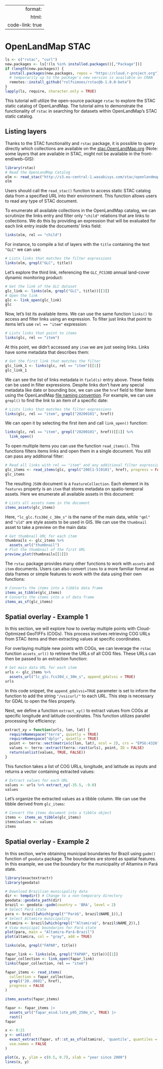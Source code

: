 
---
  format:
    html:
      code-link: true
---

# OpenLandMap STAC 

```r
ls <- c("rstac", "curl")
new.packages <- ls[!(ls %in% installed.packages()[,"Package"])]
if (length(new.packages)) {
  install.packages(new.packages, repos = "https://cloud.r-project.org")
  # temporarily up to the package's new version is available on CRAN
  remotes::install_github("rolfsimoes/rstac@b-1.0.0-beta")
}
lapply(ls, require, character.only = TRUE)
```

This tutorial will utilize the open-source package `rstac` to explore the STAC static catalog of OpenLandMap. The tutorial aims to demonstrate the functionality of `rstac` in searching for datasets within OpenLandMap's STAC static catalog. 

## Listing layers

Thanks to the STAC functionality and `rstac` package, it is possible to query directly 
which collections are available on the [stac.OpenLandMap.org](http://stac.OpenLandMap.org) (Note: some layers that are available in STAC, might not be available in the front-end/web-GIS):

```r
library(rstac)
# Read the OpenLandMap Catalog
olm <- read_stac("http://s3.eu-central-1.wasabisys.com/stac/openlandmap/catalog.json")
olm
```

Users should call the `read_stac()` function to access static STAC catalog data from a specified URL into their environment. This function allows users to read any type of STAC document.

To enumerate all available collections in the OpenLandMap catalog, we can scrutinize the links entry and filter only `"child"` relations that are links to collections. We do this by providing an expression that will be evaluated for each link entry inside the documents' links field:

```r
links(olm, rel == "child")
```

For instance, to compile a list of layers with the `title` containing the text `"GLC"` we can use:

```r
# Lists links that matches the filter expressions
links(olm, grepl("GLC", title))
```

Let's explore the third link, referencing the `GLC_FCS30D` annual land-cover dynamic monitoring product:

```r
# Get the link of the GLC dataset
glc_link <- links(olm, grepl("GLC", title))[[3]]
# Open the link
glc <- link_open(glc_link)
glc
```

Now, let's list its available items. We can use the same function `links()` to access and filter links using an expression. To filter just links that point to items let's use `rel == "item"` expression:

```r
# Lists links that point to items
links(glc, rel == "item")
```

At this point, we didn't accessed any `item` we are just seeing links. Links have some metadata that describes them:

```r
# Get the first link that matches the filter
glc_link_1 <- links(glc, rel == "item")[[1]]
glc_link_1
```

We can see the list of links metadata in `field(s)` entry above. These fields can be used in filter expressions. Despite links don't have any special metadata like date or bounding box, we can use the `href` field to filter items using the OpenLandMap [file naming convention](https://openlandmap.github.io/book/#the-file-naming-convention). For example, we can use `grepl()` to find the link to an item of a specific date:

```r
# Lists links that matches the filter expressions
links(glc, rel == "item", grepl("20200101", href))
```

We can open it by selecting the first item and call `link_open()` function:

```r
links(glc, rel == "item", grepl("20200101", href))[[1]] %>% 
  link_open()
```

To open multiple items you can use the function `read_items()`. This functions filters items links and open them in a single document. You still can pass any additional filter:

```r
# Read all links with rel == "item" and any additional filter expression
glc_items <- read_items(glc, grepl("200[1-5]0101", href), progress = FALSE)
glc_items
```

The resulting `JSON` document is a `FeatureCollection`. Each element in its `features` property is an `item` that stores metadata on spatio-temporal assets. Here we enumerate all available assets in this document:

```r
# Lists all assets name in the document
items_assets(glc_items)
```
Here, `"lc_glc.fcs30d_c_30m_s"` is the name of the main data, while `"qml"` and `"sld"` are style assets to be used in GIS. We can use the `thumbnail` asset to take a preview on the main data:

```r
# Get thumbnail URL for each item
thumbnails <- glc_items %>%
  assets_url("thumbnail")
# Plot the thumbnail of the first URL
preview_plot(thumbnails[[1]])
```

The `rstac` package provides many other functions to work with `assets` and `item` documents. Users can also convert `items` to a more familiar format as data frames or simple features to work with the data using their own functions:

```r
# Converts the items into a tibble data frame
items_as_tibble(glc_items)
# Converts the items into a sf data frame
items_as_sf(glc_items)
```

## Spatial overlay - Example 1

In this section, we will explore how to overlay multiple points with Cloud-Optimized GeoTIFFs (COGs). This process involves retrieving COG URLs from STAC items and then extracting values at specific coordinates.

For overlaying multiple new points with COGs, we can leverage the `rstac` function `assets_url()` to retrieve the URLs of all COG files. These URLs can then be passed to an extraction function:

```r
# Get main data URL for each item 
urls <- glc_items %>% 
  assets_url("lc_glc.fcs30d_c_30m_s", append_gdalvsi = TRUE)
urls
```

In this code snippet, the `append_gdalvsi=TRUE` parameter is set to inform the function to add the string `"/vsicurl/"` to each URL. This step is necessary for GDAL to open the files properly.

Next, we define a function `extract_xy()` to extract values from COGs at specific longitude and latitude coordinates. This function utilizes parallel processing for efficiency:

```r
extract_xy = function(urls, lon, lat) {
  requireNamespace("terra", quietly = TRUE)
  requireNamespace("dplyr", quietly = TRUE)
  point <- terra::vect(matrix(c(lon, lat), ncol = 2), crs = "EPSG:4326")
  values <- terra::extract(terra::rast(urls), point, ID = FALSE)
  return(unlist(values, TRUE, FALSE))
}
```

This function takes a list of COG URLs, longitude, and latitude as inputs and returns a vector containing extracted values:

```r
# Extract values for each URL
values <- urls %>% extract_xy(-35.5, -9.0)
values
```

Let's organize the extracted values as a tibble column. We can use the tibble derived from `glc_items`:

```r
# Convert the items document into a tibble object
items <- items_as_tibble(glc_items)
items$values <- values
items
```

## Spatial overlay - Example 2

In this section, we're obtaining municipal boundaries for Brazil using `gadm()` function of `geodata` package. The boundaries are stored as spatial features. In this example, we use the boundary for the municipality of Altamira in Pará state.

```r
library(exactextractr)
library(geodata)

# Download Brazilian municipality data
dir <- tempdir() # Change to a non-temporary directory
geodata::geodata_path(dir)
brazil <- geodata::gadm(country = 'BRA', level = 2)
# Select Pará state
para <- brazil[which(grepl("^Pará$", brazil$NAME_1)),]
# Select Altamira municipality
altamira <- brazil[which(grepl("^Altamira$", brazil$NAME_2)),]
# View municipal boundaries for Pará state
plot(para, main = "Altamira-Pará-Brazil")
plot(altamira, col = "gray", add = TRUE)
```

```r
links(olm, grepl("FAPAR", title))

fapar_link <- links(olm, grepl("FAPAR", title))[[1]]
fapar_collection <- link_open(fapar_link)
links(fapar_collection, rel == "item")
```

```r
fapar_items <- read_items(
  collection = fapar_collection, 
  grepl("20..0601", href), 
  progress = FALSE
)
```

```r
items_assets(fapar_items)
```

```r
fapar <- fapar_items |> 
  assets_url("fapar_essd.lstm_p95_250m_s", TRUE) |> 
  rast()
fapar
```

```r
x <- 0:21
y <- unlist(
  exact_extract(fapar, sf::st_as_sf(altamira), 'quantile', quantiles = 0.02), 
  use.names = FALSE
)

plot(x, y, ylim = c(0.5, 0.7), xlab = "year since 2000")
lines(x, y)

```
